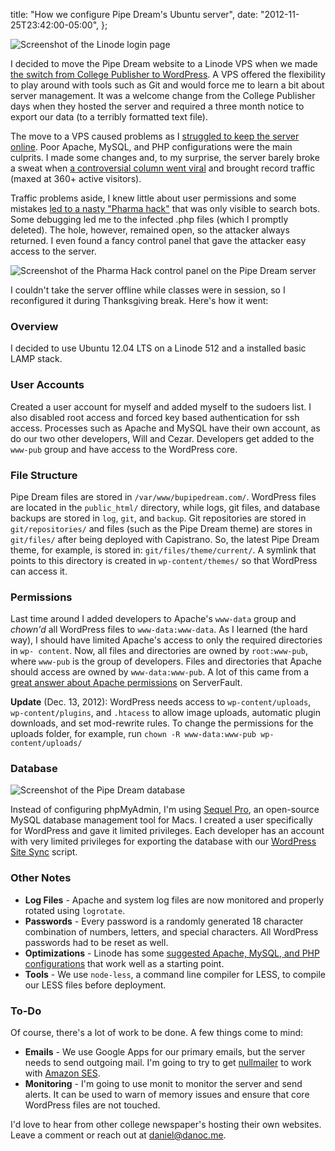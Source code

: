   title: "How we configure Pipe Dream's Ubuntu server",
  date: "2012-11-25T23:42:00-05:00",
};

![Screenshot of the Linode login page](./linode-manager-login.png)

I decided to move the Pipe Dream website to a Linode VPS when we made [the switch from College Publisher to WordPress](/blog/from-college-publisher-to-wordpress/). A VPS offered the flexibility to play around with tools such as Git and would force me to learn a bit about server management. It was a welcome change from the College Publisher days when they hosted the server and required a three month notice to export our data (to a terribly formatted text file).

The move to a VPS caused problems as I [struggled to keep the server online](/blog/spring-fling-concert-announcement-takes-down-the-pipe/). Poor Apache, MySQL, and PHP configurations were the main culprits. I made some changes and, to my surprise, the server barely broke a sweat when [a controversial column went viral](/blog/recent-updates/) and brought record traffic (maxed at 360+ active visitors).

Traffic problems aside, I knew little about user permissions and some mistakes [led to a nasty "Pharma hack"](/blog/wordpress-pharma-hack/) that was only visible to search bots. Some debugging led me to the infected .php files (which I promptly deleted). The hole, however, remained open, so the attacker always returned. I even found a fancy control panel that gave the attacker easy access to the server.

![Screenshot of the Pharma Hack control panel on the Pipe Dream server](./pipe-dream-pharma-hack-server.png)

I couldn't take the server offline while classes were in session, so I reconfigured it during Thanksgiving break. Here's how it went:

### Overview

I decided to use Ubuntu 12.04 LTS on a Linode 512 and a installed basic LAMP stack.

### User Accounts

Created a user account for myself and added myself to the sudoers list. I also disabled root access and forced key based authentication for ssh access. Processes such as Apache and MySQL have their own account, as do our two other developers, Will and Cezar. Developers get added to the `www-pub` group and have access to the WordPress core.

### File Structure

Pipe Dream files are stored in `/var/www/bupipedream.com/`. WordPress files are located in the `public_html/` directory, while logs, git files, and database backups are stored in `log`, `git`, and `backup`. Git repositories are stored in `git/repositories/` and files (such as the Pipe Dream theme) are stores in `git/files/` after being deployed with Capistrano. So, the latest Pipe Dream theme, for example, is stored in: `git/files/theme/current/`. A symlink that points to this directory is created in `wp-content/themes/` so that WordPress can access it.

### Permissions

Last time around I added developers to Apache's `www-data` group and _chown'd_ all WordPress files to `www-data:www-data`. As I learned (the hard way), I should have limited Apache's access to only the required directories in `wp- content`. Now, all files and directories are owned by `root:www-pub`, where `www-pub` is the group of developers. Files and directories that Apache should access are owned by `www-data:www-pub`. A lot of this came from a [great answer about Apache permissions](http://serverfault.com/a/65416) on ServerFault.

**Update** (Dec. 13, 2012): WordPress needs access to `wp-content/uploads`, `wp-content/plugins`, and `.htacess` to allow image uploads, automatic plugin downloads, and set mod-rewrite rules. To change the permissions for the uploads folder, for example, run `chown -R www-data:www-pub wp-content/uploads/`

### Database

![Screenshot of the Pipe Dream database](./pipe-dream-database.png)

Instead of configuring phpMyAdmin, I'm using [Sequel Pro](http://www.sequelpro.com/), an open-source MySQL database management tool for Macs. I created a user specifically for WordPress and gave it limited privileges. Each developer has an account with very limited privileges for exporting the database with our [WordPress Site Sync](https://github.com/bupipedream/WordPress-Article-Deck) script.

### Other Notes

- **Log Files** \- Apache and system log files are now monitored and properly rotated using `logrotate`.
- **Passwords** \- Every password is a randomly generated 18 character combination of numbers, letters, and special characters. All WordPress passwords had to be reset as well.
- **Optimizations** \- Linode has some [suggested Apache, MySQL, and PHP configurations](http://library.linode.com/hosting-website) that work well as a starting point.
- **Tools** \- We use `node-less`, a command line compiler for LESS, to compile our LESS files before deployment.

### To-Do

Of course, there's a lot of work to be done. A few things come to mind:

- **Emails** \- We use Google Apps for our primary emails, but the server needs to send outgoing mail. I'm going to try to get [nullmailer](http://untroubled.org/nullmailer/) to work with [Amazon SES](http://aws.amazon.com/ses/).
- **Monitoring** \- I'm going to use monit to monitor the server and send alerts. It can be used to warn of memory issues and ensure that core WordPress files are not touched.

I'd love to hear from other college newspaper's hosting their own websites. Leave a comment or reach out at [daniel@danoc.me](mailto:daniel@danoc.me).
